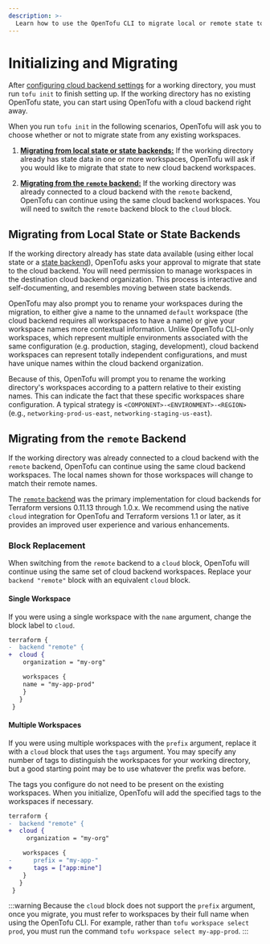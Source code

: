 ```yaml
---
description: >-
  Learn how to use the OpenTofu CLI to migrate local or remote state to a Cloud Backend.
---
```


# Initializing and Migrating

After [configuring cloud backend settings](settings.mdx) for a working directory, you must run `tofu init` to finish setting up. If the working directory has no existing OpenTofu state, you can start using OpenTofu with a cloud backend right away.

When you run `tofu init` in the following scenarios, OpenTofu will ask you to choose whether or not to migrate state from any existing workspaces.

1. [**Migrating from local state or state backends:**](#migrating-from-local-state-or-state-backends) If the working directory already has state data in one or more workspaces, OpenTofu will ask if you would like to migrate that state to new cloud backend workspaces.

1. [**Migrating from the `remote` backend:**](#migrating-from-the-remote-backend) If the working directory was already connected to a cloud backend with the `remote` backend, OpenTofu can continue using the same cloud backend workspaces. You will need to switch the `remote` backend block to the `cloud` block.

## Migrating from Local State or State Backends

If the working directory already has state data available (using either local state or a
[state backend](../../language/settings/backends/configuration.mdx)), OpenTofu asks your approval to migrate
that state to the cloud backend. You will need permission to manage workspaces in the destination cloud backend organization. This process is interactive and self-documenting, and resembles
moving between state backends.

OpenTofu may also prompt you to rename your workspaces during the migration, to either give a name to
the unnamed `default` workspace (the cloud backend requires all workspaces to have a name) or give
your workspace names more contextual information. Unlike OpenTofu CLI-only workspaces, which represent
multiple environments associated with the same configuration (e.g. production, staging, development),
cloud backend workspaces can represent totally independent configurations, and must have unique names within the cloud backend organization.

Because of this, OpenTofu will prompt you to rename the working directory's workspaces
according to a pattern relative to their existing names. This can indicate the fact that these specific workspaces share configuration. A typical strategy is
`<COMPONENT>-<ENVIRONMENT>-<REGION>` (e.g.,  `networking-prod-us-east`,
`networking-staging-us-east`).

## Migrating from the `remote` Backend

If the working directory was already connected to a cloud backend with the `remote` backend, OpenTofu can continue using the same cloud backend workspaces. The local names shown for those workspaces will change to match their remote names.

The [`remote` backend](../../language/settings/backends/remote.mdx) was the primary implementation for cloud backends for Terraform versions 0.11.13 through 1.0.x. We recommend using the native `cloud` integration for OpenTofu and Terraform versions 1.1 or later, as it provides an improved user experience and various enhancements.

### Block Replacement

When switching from the `remote` backend to a `cloud` block, OpenTofu will continue using the same
set of cloud backend workspaces. Replace your `backend "remote"` block with an equivalent `cloud`
block.

#### Single Workspace

If you were using a single workspace with the `name` argument, change the block
label to `cloud`.

```diff
terraform {
-  backend "remote" {
+  cloud {
    organization = "my-org"

    workspaces {
    name = "my-app-prod"
    }
   }
 }
```

#### Multiple Workspaces

If you were using multiple workspaces with the `prefix` argument, replace it with a `cloud` block that uses the `tags` argument. You may specify any number of tags to distinguish the workspaces for your working directory, but a good starting point may be to use whatever the prefix was before.

The tags you configure do not need to be present on the existing workspaces. When you initialize, OpenTofu will add the specified tags to the workspaces if necessary.

```diff
terraform {
-  backend "remote" {
+  cloud {
     organization = "my-org"

    workspaces {
-      prefix = "my-app-"
+      tags = ["app:mine"]
    }
   }
 }
```

:::warning
Because the `cloud` block does not support the `prefix` argument, once you migrate, you must refer to workspaces by their full name when using the OpenTofu CLI. For example, rather than `tofu workspace select prod`, you must run the command `tofu workspace select my-app-prod`.
:::
